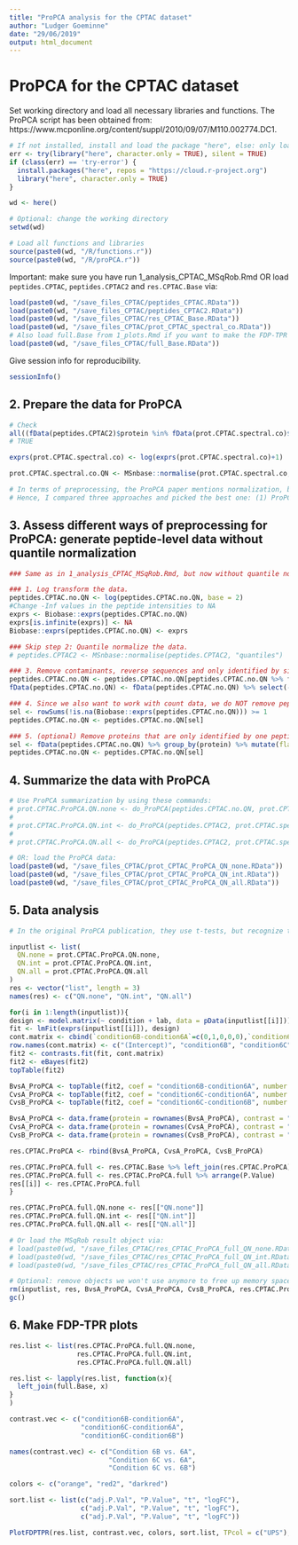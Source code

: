 ```yaml
---
title: "ProPCA analysis for the CPTAC dataset"
author: "Ludger Goeminne"
date: "29/06/2019"
output: html_document
---
```


# ProPCA for the CPTAC dataset

Set working directory and load all necessary libraries and functions.
The ProPCA script has been obtained from: https://www.mcponline.org/content/suppl/2010/09/07/M110.002774.DC1.

```r
# If not installed, install and load the package "here", else: only load the package.
err <- try(library("here", character.only = TRUE), silent = TRUE)
if (class(err) == 'try-error') {
  install.packages("here", repos = "https://cloud.r-project.org")
  library("here", character.only = TRUE)
}

wd <- here()

# Optional: change the working directory
setwd(wd)

# Load all functions and libraries
source(paste0(wd, "/R/functions.r"))
source(paste0(wd, "/R/proPCA.r"))
```

Important: make sure you have run 1_analysis_CPTAC_MSqRob.Rmd OR load `peptides.CPTAC`, `peptides.CPTAC2` and `res.CPTAC.Base` via:

```r
load(paste0(wd, "/save_files_CPTAC/peptides_CPTAC.RData"))
load(paste0(wd, "/save_files_CPTAC/peptides_CPTAC2.RData"))
load(paste0(wd, "/save_files_CPTAC/res_CPTAC_Base.RData"))
load(paste0(wd, "/save_files_CPTAC/prot_CPTAC_spectral_co.RData"))
# Also load full.Base from 1_plots.Rmd if you want to make the FDP-TPR plots:
load(paste0(wd, "/save_files_CPTAC/full_Base.RData"))
```

Give session info for reproducibility.

```r
sessionInfo()
```

## 2. Prepare the data for ProPCA

```r
# Check
all((fData(peptides.CPTAC2)$protein %in% fData(prot.CPTAC.spectral.co)$protein))
# TRUE

exprs(prot.CPTAC.spectral.co) <- log(exprs(prot.CPTAC.spectral.co)+1)

prot.CPTAC.spectral.co.QN <- MSnbase::normalise(prot.CPTAC.spectral.co, "quantiles")

# In terms of preprocessing, the ProPCA paper mentions normalization, but doesn't do normalization in the end. The goal of our publication is not to compare normalization approaches.
# Hence, I compared three approaches and picked the best one: (1) ProPCA without normalization, (2) ProPCA with quantile normalization on the peptides intensities (peptides.CPTAC2), but not on logSC, and (3) ProPCA with quantile normalization on the peptides intensities and on the logSC. All three options are very close to each other in terms of performance. Option (2) is the best in B vs. A, similar to option (3) in C vs. A, but is the worst in C vs. B. Since the authors of the original publication did not normalize their logSC, the performances are more or less equal, and our quasi-binomial model also doesn't perform any prior normalization on the counts, we think option (2) is the fairest comparison. The performances of each of these options are shown below. See plots at the bottom of this script.
```

## 3. Assess different ways of preprocessing for ProPCA: generate peptide-level data without quantile normalization

```r
### Same as in 1_analysis_CPTAC_MSqRob.Rmd, but now without quantile normalization

### 1. Log transform the data.
peptides.CPTAC.no.QN <- log(peptides.CPTAC.no.QN, base = 2)
#Change -Inf values in the peptide intensities to NA
exprs <- Biobase::exprs(peptides.CPTAC.no.QN)
exprs[is.infinite(exprs)] <- NA
Biobase::exprs(peptides.CPTAC.no.QN) <- exprs

### Skip step 2: Quantile normalize the data.
# peptides.CPTAC2 <- MSnbase::normalise(peptides.CPTAC2, "quantiles")

### 3. Remove contaminants, reverse sequences and only identified by site.
peptides.CPTAC.no.QN <- peptides.CPTAC.no.QN[peptides.CPTAC.no.QN %>% fData %>% transmute(combined = !(reverse | contaminant | only.site)) %>% unlist]
fData(peptides.CPTAC.no.QN) <- fData(peptides.CPTAC.no.QN) %>% select(-only.site, -reverse, -contaminant)

### 4. Since we also want to work with count data, we do NOT remove peptides that are only identified once in the dataset. We will do this separately for MSqRob. We do however want to remove all peptides that are NOT identified at all in the given conditions.
sel <- rowSums(!is.na(Biobase::exprs(peptides.CPTAC.no.QN))) >= 1
peptides.CPTAC.no.QN <- peptides.CPTAC.no.QN[sel]

### 5. (optional) Remove proteins that are only identified by one peptide. Note that there could be interesting proteins in this group. On the other hand, inference done on only one peptide is likely not very reliable. Therefore, we make the choice to remove these proteins from the dataset.
sel <- fData(peptides.CPTAC.no.QN) %>% group_by(protein) %>% mutate(flag = n() > 1) %>% pull(flag)
peptides.CPTAC.no.QN <- peptides.CPTAC.no.QN[sel]
```

## 4. Summarize the data with ProPCA

```r
# Use ProPCA summarization by using these commands:
# prot.CPTAC.ProPCA.QN.none <- do_ProPCA(peptides.CPTAC.no.QN, prot.CPTAC.spectral.co, group_var = protein, keep_fData_cols = c("gene.name","protein.name")) # lasts about 13 mins. on our system
# 
# prot.CPTAC.ProPCA.QN.int <- do_ProPCA(peptides.CPTAC2, prot.CPTAC.spectral.co, group_var = protein, keep_fData_cols = c("gene.name","protein.name")) # lasts about 13 mins. on our system
# 
# prot.CPTAC.ProPCA.QN.all <- do_ProPCA(peptides.CPTAC2, prot.CPTAC.spectral.co.QN, group_var = protein, keep_fData_cols = c("gene.name","protein.name")) # lasts about 13 mins. on our system

# OR: load the ProPCA data:
load(paste0(wd, "/save_files_CPTAC/prot_CPTAC_ProPCA_QN_none.RData"))
load(paste0(wd, "/save_files_CPTAC/prot_CPTAC_ProPCA_QN_int.RData"))
load(paste0(wd, "/save_files_CPTAC/prot_CPTAC_ProPCA_QN_all.RData"))
```

## 5. Data analysis

```r

# In the original ProPCA publication, they use t-tests, but recognize that t-tests are not always the most appropriate way to analyze the data. In the CPTAC dataset, one should correct for lab-effects. As the ProPCA paper doesn't really recommend a certain method, we will use limma to analyse the data. Limma basically uses a linear regression model and shrinks the variances towards a common variance over all the proteins. This is much more powerful than ordinary t-tests (see e.g. Kammers et al. 2015, Detecting significant changes in protein abundance, EuPA Open Proteomics, https://www.sciencedirect.com/science/article/pii/S2212968515000069).

inputlist <- list(
  QN.none = prot.CPTAC.ProPCA.QN.none,
  QN.int = prot.CPTAC.ProPCA.QN.int,
  QN.all = prot.CPTAC.ProPCA.QN.all
)
res <- vector("list", length = 3)
names(res) <- c("QN.none", "QN.int", "QN.all")

for(i in 1:length(inputlist)){
design <- model.matrix(~ condition + lab, data = pData(inputlist[[i]]))
fit <- lmFit(exprs(inputlist[[i]]), design)
cont.matrix <- cbind(`condition6B-condition6A`=c(0,1,0,0,0),`condition6C-condition6A`=c(0,0,1,0,0), `condition6C-condition6B` = c(0,-1,1,0,0))
row.names(cont.matrix) <- c("(Intercept)", "condition6B", "condition6C", "labLTQ-OrbitrapO_65", "labLTQ-OrbitrapW_56")
fit2 <- contrasts.fit(fit, cont.matrix)
fit2 <- eBayes(fit2)
topTable(fit2)

BvsA_ProPCA <- topTable(fit2, coef = "condition6B-condition6A", number = Inf)
CvsA_ProPCA <- topTable(fit2, coef = "condition6C-condition6A", number = Inf)
CvsB_ProPCA <- topTable(fit2, coef = "condition6C-condition6B", number = Inf)

BvsA_ProPCA <- data.frame(protein = rownames(BvsA_ProPCA), contrast = "condition6B-condition6A", BvsA_ProPCA)
CvsA_ProPCA <- data.frame(protein = rownames(CvsA_ProPCA), contrast = "condition6C-condition6A", CvsA_ProPCA)
CvsB_ProPCA <- data.frame(protein = rownames(CvsB_ProPCA), contrast = "condition6C-condition6B", CvsB_ProPCA)

res.CPTAC.ProPCA <- rbind(BvsA_ProPCA, CvsA_ProPCA, CvsB_ProPCA)

res.CPTAC.ProPCA.full <- res.CPTAC.Base %>% left_join(res.CPTAC.ProPCA)
res.CPTAC.ProPCA.full <- res.CPTAC.ProPCA.full %>% arrange(P.Value)
res[[i]] <- res.CPTAC.ProPCA.full
}

res.CPTAC.ProPCA.full.QN.none <- res[["QN.none"]]
res.CPTAC.ProPCA.full.QN.int <- res[["QN.int"]]
res.CPTAC.ProPCA.full.QN.all <- res[["QN.all"]]

# Or load the MSqRob result object via:
# load(paste0(wd, "/save_files_CPTAC/res_CPTAC_ProPCA_full_QN_none.RData"))
# load(paste0(wd, "/save_files_CPTAC/res_CPTAC_ProPCA_full_QN_int.RData"))
# load(paste0(wd, "/save_files_CPTAC/res_CPTAC_ProPCA_full_QN_all.RData"))

# Optional: remove objects we won't use anymore to free up memory space
rm(inputlist, res, BvsA_ProPCA, CvsA_ProPCA, CvsB_ProPCA, res.CPTAC.ProPCA, fit, fit2, design, cont.matrix)
gc()
```

## 6. Make FDP-TPR plots

```r
res.list <- list(res.CPTAC.ProPCA.full.QN.none,
                 res.CPTAC.ProPCA.full.QN.int,
                 res.CPTAC.ProPCA.full.QN.all)

res.list <- lapply(res.list, function(x){
  left_join(full.Base, x)
}
)

contrast.vec <- c("condition6B-condition6A",
                  "condition6C-condition6A",
                  "condition6C-condition6B")

names(contrast.vec) <- c("Condition 6B vs. 6A",
                         "Condition 6C vs. 6A",
                         "Condition 6C vs. 6B")

colors <- c("orange", "red2", "darkred")

sort.list <- list(c("adj.P.Val", "P.Value", "t", "logFC"),
                  c("adj.P.Val", "P.Value", "t", "logFC"),
                  c("adj.P.Val", "P.Value", "t", "logFC"))

PlotFDPTPR(res.list, contrast.vec, colors, sort.list, TPcol = c("UPS"), plotSVG = FALSE) # TRUE
```

